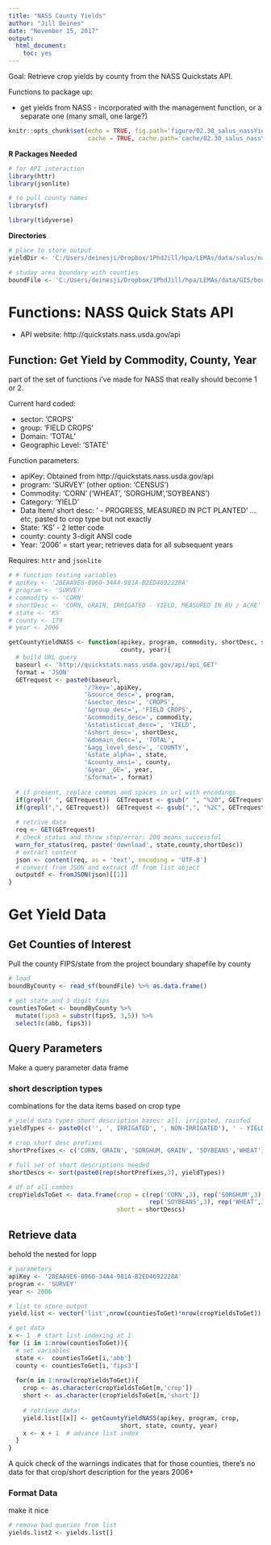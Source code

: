 ```yaml
---
title: "NASS County Yields"
author: "Jill Deines"
date: "November 15, 2017"
output: 
  html_document:
    toc: yes
---
```


Goal: Retrieve crop yields by county from the NASS Quickstats API. 

Functions to package up:

* get yields from NASS - incorporated with the management function, or a separate one (many small, one large?)

```r
knitr::opts_chunk$set(echo = TRUE, fig.path='figure/02.30_salus_nassYields/',
                      cache = TRUE, cache.path='cache/02.30_salus_nassYields/')
```

**R Packages Needed**

```r
# for API interaction
library(httr) 
library(jsonlite)

# to pull county names
library(sf)

library(tidyverse)
```

**Directories**

```r
# place to store output
yieldDir <- 'C:/Users/deinesji/Dropbox/1PhdJill/hpa/LEMAs/data/salus/nass_yield'

# studay area boundary with counties
boundFile <- 'C:/Users/deinesji/Dropbox/1PhdJill/hpa/LEMAs/data/GIS/boundaries/GMD4_plus_byCounty.shp'
```


# Functions: NASS Quick Stats API 

* API website: http://quickstats.nass.usda.gov/api

## Function: Get Yield by Commodity, County, Year
part of the set of functions i've made for NASS that really should become 1 or 2.

Current hard coded: 

* sector: 'CROPS'
* group: 'FIELD CROPS' 
* Domain: 'TOTAL'
* Geographic Level: 'STATE'

Function parameters:

* apiKey: Obtained from http://quickstats.nass.usda.gov/api
* program: 'SURVEY' (other option: 'CENSUS')
* Commodity: 'CORN' ('WHEAT', 'SORGHUM','SOYBEANS')
* Category: 'YIELD' 
* Data Item/ short desc: ' - PROGRESS, MEASURED IN PCT PLANTED' ...etc, pasted to crop type but not exactly
* State: 'KS' - 2 letter code 
* county: county 3-digit ANSI code
* Year: '2006' = start  year; retrieves data for all subsequent years

Requires: `httr` and `jsonlite`

```r
# # function testing variables
# apiKey <- '28EAA9E6-8060-34A4-981A-B2ED4692228A'
# program <- 'SURVEY'
# commodity <- 'CORN'
# shortDesc <- 'CORN, GRAIN, IRRIGATED - YIELD, MEASURED IN BU / ACRE'
# state <- 'KS'
# county <- 179
# year <- 2006

getCountyYieldNASS <- function(apikey, program, commodity, shortDesc, state, 
                               county, year){
  # build URL query
  baseurl <- 'http://quickstats.nass.usda.gov/api/api_GET'
  format = 'JSON'
  GETrequest <- paste0(baseurl,
                     '/?key=',apiKey,
                     '&source_desc=', program,
                     '&sector_desc=', 'CROPS',
                     '&group_desc=', 'FIELD CROPS',
                     '&commodity_desc=', commodity,
                     '&statisticcat_desc=', 'YIELD',
                     '&short_desc=', shortDesc,
                     '&domain_desc=', 'TOTAL',
                     '&agg_level_desc=', 'COUNTY',
                     '&state_alpha=', state,
                     '&county_ansi=', county,
                     '&year__GE=', year,
                     '&format=', format)
  
  # if present, replace commas and spaces in url with encodings
  if(grepl(" ", GETrequest))  GETrequest <- gsub(" ", "%20", GETrequest)
  if(grepl(",", GETrequest))  GETrequest <- gsub(",", "%2C", GETrequest)
  
  # retrive data
  req <- GET(GETrequest)
  # check status and throw stop/error: 200 means successful
  warn_for_status(req, paste('download', state,county,shortDesc))
  # extract content
  json <- content(req, as = 'text', encoding = 'UTF-8')
  # convert from JSON and extract df from list object
  outputdf <- fromJSON(json)[[1]]
}
```


# Get Yield Data

## Get Counties of Interest
Pull the county FIPS/state from the project boundary shapefile by county

```r
# load 
boundByCounty <- read_sf(boundFile) %>% as.data.frame()

# get state and 3 digit fips
countiesToGet <- boundByCounty %>%
  mutate(fips3 = substr(fips5, 3,5)) %>%
  select(c(abb, fips3))
```

## Query Parameters
Make a query parameter data frame

### short description types
combinations for the data items based on crop type
```r
# yield data types short description bases: all, irrigated, rainfed
yieldTypes <- paste0(c('', ', IRRIGATED', ', NON-IRRIGATED'), ' - YIELD, MEASURED IN BU / ACRE')

# crop short desc prefixes
shortPrefixes <- c('CORN, GRAIN', 'SORGHUM, GRAIN', 'SOYBEANS','WHEAT')

# full set of short descriptions needed
shortDescs <- sort(paste0(rep(shortPrefixes,3), yieldTypes))

# df of all combos
cropYieldsToGet <- data.frame(crop = c(rep('CORN',3), rep('SORGHUM',3), 
                                       rep('SOYBEANS',3), rep('WHEAT',3)),
                              short = shortDescs)
```

## Retrieve data
behold the nested for lopp

```r
# parameters
apiKey <- '28EAA9E6-8060-34A4-981A-B2ED4692228A'
program <- 'SURVEY'
year <- 2006

# list to store output
yield.list <- vector('list',nrow(countiesToGet)*nrow(cropYieldsToGet))

# get data
x <- 1  # start list indexing at 1
for (i in 1:nrow(countiesToGet)){
  # set variables
  state <-  countiesToGet[i,'abb']
  county <- countiesToGet[i,'fips3']
  
  for(m in 1:nrow(cropYieldsToGet)){
    crop <- as.character(cropYieldsToGet[m,'crop'])
    short <- as.character(cropYieldsToGet[m,'short'])
    
    # retrieve data!
    yield.list[[x]] <- getCountyYieldNASS(apikey, program, crop, 
                               short, state, county, year)
    x <- x + 1  # advance list index
  }      
}
```

A quick check of the warnings indicates that for those counties, there's no data for that crop/short description for the years 2006+

### Format Data
make it nice

```r
# remove bad queries from list
yields.list2 <- yields.list[]

```




